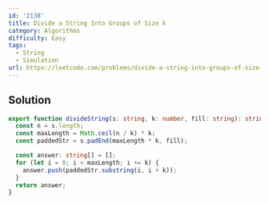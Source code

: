 ```yaml
---
id: '2138'
title: Divide a String Into Groups of Size k
category: Algorithms
difficulty: Easy
tags:
  - String
  - Simulation
url: https://leetcode.com/problems/divide-a-string-into-groups-of-size-k
---
```


## Solution

```typescript showLineNumbers
export function divideString(s: string, k: number, fill: string): string[] {
  const n = s.length;
  const maxLength = Math.ceil(n / k) * k;
  const paddedStr = s.padEnd(maxLength * k, fill);

  const answer: string[] = [];
  for (let i = 0; i < maxLength; i += k) {
    answer.push(paddedStr.substring(i, i + k));
  }
  return answer;
}
```

